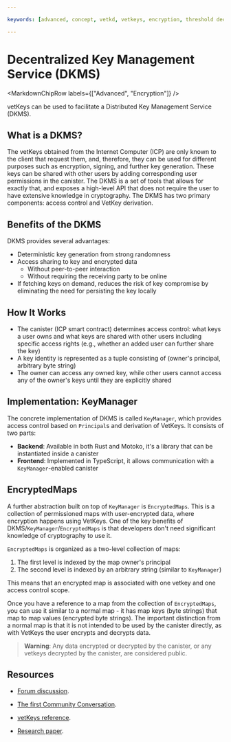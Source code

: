 ```yaml
---

keywords: [advanced, concept, vetkd, vetkeys, encryption, threshold decryption, encrypted threshold key derivation]

---
```



# Decentralized Key Management Service (DKMS)

<MarkdownChipRow labels={["Advanced", "Encryption"]} />

vetKeys can be used to facilitate a Distributed Key Management Service (DKMS). 

## What is a DKMS?

The vetKeys obtained from the Internet Computer (ICP) are only known to the client that request them, and, therefore, they can be used for different purposes such as encryption, signing, and further key generation.
These keys can be shared with other users by adding corresponding user permissions in the canister.
The DKMS is a set of tools that allows for exactly that, and exposes a high-level API that does not require the user to have extensive knowledge in cryptography.
The DKMS has two primary components: access control and VetKey derivation.

## Benefits of the DKMS

DKMS provides several advantages:
- Deterministic key generation from strong randomness
- Access sharing to key and encrypted data
    - Without peer-to-peer interaction
    - Without requiring the receiving party to be online
- If fetching keys on demand, reduces the risk of key compromise by eliminating the need for persisting the key locally

## How It Works

- The canister (ICP smart contract) determines access control: what keys a user owns and what keys are shared with other users including specific access rights (e.g., whether an added user can further share the key)
- A key identity is represented as a tuple consisting of (owner's principal, arbitrary byte string)
- The owner can access any owned key, while other users cannot access any of the owner's keys until they are explicitly shared

## Implementation: KeyManager

The concrete implementation of DKMS is called `KeyManager`, which provides access control based on `Principal`s and derivation of VetKeys. It consists of two parts:

- **Backend**: Available in both Rust and Motoko, it's a library that can be instantiated inside a canister
- **Frontend**: Implemented in TypeScript, it allows communication with a `KeyManager`-enabled canister

## EncryptedMaps

A further abstraction built on top of `KeyManager` is `EncryptedMaps`. This is a collection of permissioned maps with user-encrypted data, where encryption happens using VetKeys. One of the key benefits of DKMS/`KeyManager`/`EncryptedMaps` is that developers don't need significant knowledge of cryptography to use it.

`EncryptedMaps` is organized as a two-level collection of maps:
1. The first level is indexed by the map owner's principal
2. The second level is indexed by an arbitrary string (similar to `KeyManager`)

This means that an encrypted map is associated with one vetkey and one access control scope.

Once you have a reference to a map from the collection of `EncryptedMaps`, you can use it similar to a normal map - it has map keys (byte strings) that map to map values (encrypted byte strings). The important distinction from a normal map is that it is not intended to be used by the canister directly, as with VetKeys the user encrypts and decrypts data.

> **Warning**: Any data encrypted or decrypted by the canister, or any vetkeys decrypted by the canister, are considered public.

## Resources

- [Forum discussion](https://forum.dfinity.org/t/threshold-key-derivation-privacy-on-the-ic/16560).

- [The first Community Conversation](https://youtu.be/baM6jHnmMq8).

- [vetKeys reference](/docs/references/vetkeys-overview).

- [Research paper](https://eprint.iacr.org/2023/616.pdf).

